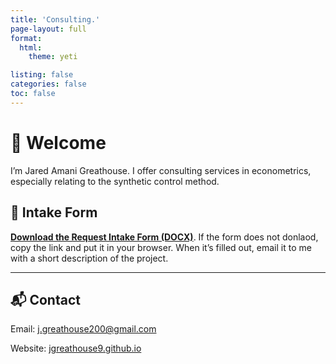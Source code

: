 ```yaml
---
title: 'Consulting.'
page-layout: full
format:
  html:
    theme: yeti

listing: false
categories: false
toc: false
---
```


# 👋 Welcome

I'm Jared Amani Greathouse. I offer consulting services in econometrics, especially relating to the synthetic control method.

## 📄 Intake Form

[**Download the Request Intake Form (DOCX)**](http://jgreathouse9.github.io/files/Request_Intake_Form.docx). If the form does not donlaod, copy the link and put it in your browser. When it's filled out, email it to me with a short description of the project.

---

## 📬 Contact

Email: [j.greathouse200@gmail.com](mailto:j.greathouse200@gmail.com)

Website: [jgreathouse9.github.io](https://jgreathouse9.github.io)
